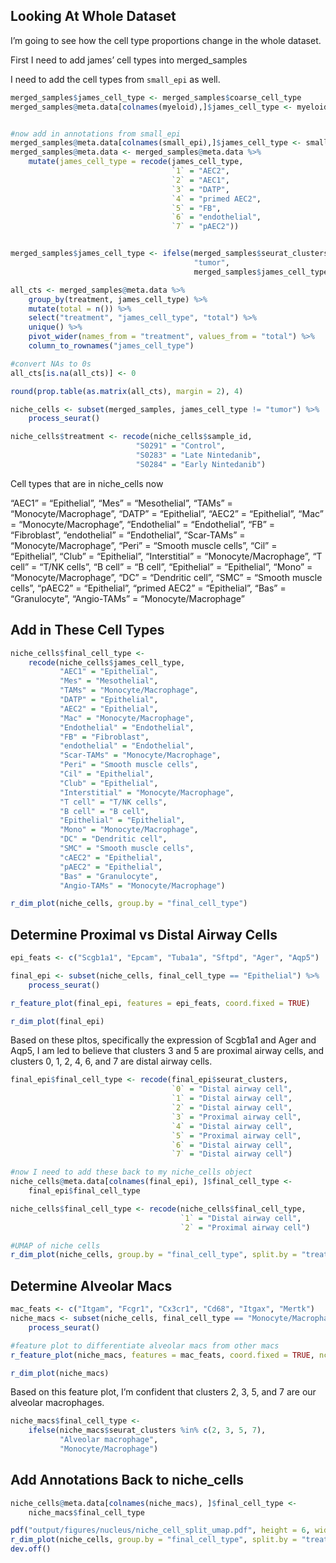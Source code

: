 ## Looking At Whole Dataset

I'm going to see how the cell type proportions change in the whole dataset.

First I need to add james' cell types into merged_samples

I need to add the cell types from `small_epi` as well.

```r
merged_samples$james_cell_type <- merged_samples$coarse_cell_type
merged_samples@meta.data[colnames(myeloid),]$james_cell_type <- myeloid$james_cell_type


#now add in annotations from small_epi
merged_samples@meta.data[colnames(small_epi),]$james_cell_type <- small_epi$james_cell_type
merged_samples@meta.data <- merged_samples@meta.data %>%
    mutate(james_cell_type = recode(james_cell_type,
                                    `1` = "AEC2",
                                    `2` = "AEC1",
                                    `3` = "DATP",
                                    `4` = "primed AEC2",
                                    `5` = "FB",
                                    `6` = "endothelial",
                                    `7` = "pAEC2"))


merged_samples$james_cell_type <- ifelse(merged_samples$seurat_clusters == 2,
                                         "tumor",
                                         merged_samples$james_cell_type)

all_cts <- merged_samples@meta.data %>%
    group_by(treatment, james_cell_type) %>%
    mutate(total = n()) %>%
    select("treatment", "james_cell_type", "total") %>%
    unique() %>%
    pivot_wider(names_from = "treatment", values_from = "total") %>%
    column_to_rownames("james_cell_type")

#convert NAs to 0s
all_cts[is.na(all_cts)] <- 0

round(prop.table(as.matrix(all_cts), margin = 2), 4)

niche_cells <- subset(merged_samples, james_cell_type != "tumor") %>%
    process_seurat()

niche_cells$treatment <- recode(niche_cells$sample_id,
                            "S0291" = "Control",
                            "S0283" = "Late Nintedanib",
                            "S0284" = "Early Nintedanib")
```

Cell types that are in niche_cells now

"AEC1" = "Epithelial",
"Mes" = "Mesothelial",
"TAMs" = "Monocyte/Macrophage",
"DATP" = "Epithelial",
"AEC2" = "Epithelial",
"Mac" = "Monocyte/Macrophage",
"Endothelial" = "Endothelial",
"FB" = "Fibroblast",
"endothelial" = "Endothelial",
"Scar-TAMs" = "Monocyte/Macrophage",
"Peri" = "Smooth muscle cells",
"Cil" = "Epithelial",
"Club" = "Epithelial",
"Interstitial" = "Monocyte/Macrophage",
"T cell" = "T/NK cells",
"B cell" = "B cell",
"Epithelial" = "Epithelial",
"Mono" = "Monocyte/Macrophage",
"DC" = "Dendritic cell",
"SMC" = "Smooth muscle cells",
"pAEC2" = "Epithelial",
"primed AEC2" = "Epithelial",
"Bas" = "Granulocyte",
"Angio-TAMs" = "Monocyte/Macrophage"

## Add in These Cell Types

```r
niche_cells$final_cell_type <-
    recode(niche_cells$james_cell_type,
           "AEC1" = "Epithelial",
           "Mes" = "Mesothelial",
           "TAMs" = "Monocyte/Macrophage",
           "DATP" = "Epithelial",
           "AEC2" = "Epithelial",
           "Mac" = "Monocyte/Macrophage",
           "Endothelial" = "Endothelial",
           "FB" = "Fibroblast",
           "endothelial" = "Endothelial",
           "Scar-TAMs" = "Monocyte/Macrophage",
           "Peri" = "Smooth muscle cells",
           "Cil" = "Epithelial",
           "Club" = "Epithelial",
           "Interstitial" = "Monocyte/Macrophage",
           "T cell" = "T/NK cells",
           "B cell" = "B cell",
           "Epithelial" = "Epithelial",
           "Mono" = "Monocyte/Macrophage",
           "DC" = "Dendritic cell",
           "SMC" = "Smooth muscle cells",
           "cAEC2" = "Epithelial",
           "pAEC2" = "Epithelial",
           "Bas" = "Granulocyte",
           "Angio-TAMs" = "Monocyte/Macrophage")

r_dim_plot(niche_cells, group.by = "final_cell_type")
```

## Determine Proximal vs Distal Airway Cells

```r
epi_feats <- c("Scgb1a1", "Epcam", "Tuba1a", "Sftpd", "Ager", "Aqp5")

final_epi <- subset(niche_cells, final_cell_type == "Epithelial") %>%
    process_seurat()

r_feature_plot(final_epi, features = epi_feats, coord.fixed = TRUE)

r_dim_plot(final_epi)
```

Based on these pltos, specifically the expression of Scgb1a1 and Ager and Aqp5, I am led to believe that clusters 3 and 5 are proximal airway cells, and clusters 0, 1, 2, 4, 6, and 7 are distal airway cells.

```r
final_epi$final_cell_type <- recode(final_epi$seurat_clusters,
                                    `0` = "Distal airway cell",
                                    `1` = "Distal airway cell",
                                    `2` = "Distal airway cell",
                                    `3` = "Proximal airway cell",
                                    `4` = "Distal airway cell",
                                    `5` = "Proximal airway cell",
                                    `6` = "Distal airway cell",
                                    `7` = "Distal airway cell")

#now I need to add these back to my niche_cells object
niche_cells@meta.data[colnames(final_epi), ]$final_cell_type <-
    final_epi$final_cell_type

niche_cells$final_cell_type <- recode(niche_cells$final_cell_type,
                                      `1` = "Distal airway cell",
                                      `2` = "Proximal airway cell")

#UMAP of niche cells
r_dim_plot(niche_cells, group.by = "final_cell_type", split.by = "treatment")
```

## Determine Alveolar Macs

```r
mac_feats <- c("Itgam", "Fcgr1", "Cx3cr1", "Cd68", "Itgax", "Mertk")
niche_macs <- subset(niche_cells, final_cell_type == "Monocyte/Macrophage") %>%
    process_seurat()

#feature plot to differentiate alveolar macs from other macs
r_feature_plot(niche_macs, features = mac_feats, coord.fixed = TRUE, ncol = 3)

r_dim_plot(niche_macs)
```

Based on this feature plot, I'm confident that clusters 2, 3, 5, and 7 are our alveolar macrophages.

```r
niche_macs$final_cell_type <-
    ifelse(niche_macs$seurat_clusters %in% c(2, 3, 5, 7),
           "Alveolar macrophage",
           "Monocyte/Macrophage")
```

## Add Annotations Back to niche_cells


```r
niche_cells@meta.data[colnames(niche_macs), ]$final_cell_type <-
    niche_macs$final_cell_type

pdf("output/figures/nucleus/niche_cell_split_umap.pdf", height = 6, width = 15)
r_dim_plot(niche_cells, group.by = "final_cell_type", split.by = "treatment")
dev.off()
```
